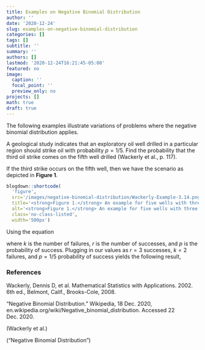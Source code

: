 ```yaml
---
title: Examples on Negative Binomial Distribution
author: ''
date: '2020-12-24'
slug: examples-on-negative-binomial-distribution
categories: []
tags: []
subtitle: ''
summary: ''
authors: []
lastmod: '2020-12-24T16:21:45-05:00'
featured: no
image:
  caption: ''
  focal_point: ''
  preview_only: no
projects: []
math: true
draft: true
---
```


The following examples illustrate variations of problems where the negative binomial distribution applies.

A geological study indicates that an exploratory oil well drilled in a particular region should strike oil with probability $p=1/5$. Find the probability that the third oil strike comes on the fifth well drilled (Wackerly et al., p. 117).

If the third strike occurs on the fifth well, then we have the scenario as depicted in <strong>Figure 1</strong>.

```r
blogdown::shortcode(
  'figure', 
  src='/images/negative-binomial-distribution/Wackerly-Example-3.14.png',
  title='<strong>Figure 1.</strong> An example for five wells with three successes.',
  alt='<strong>Figure 1.</strong> An example for five wells with three successes.',
  class='no-class-listed',
  width='500px')
```

Using the equation

\begin{equation}
P(X = k \ | \ r, p) = { k+r-1 \choose r-1} p^r (1-p)^k 
\end{equation}

where $k$ is the number of failures, $r$ is the number of successes, and $p$ is the probability of success. Plugging in our values as $r=3$ successes, $k=2$ failures, and $p=1/5$ probability of success yields the following result,

\begin{align}
P(X = 2 \ | \ r=3, p=\frac 15) = & { 2+3-1 \choose 3-1} (\frac 15)^3 (1-\frac 15)^2  \\\\
                               = & { 2+3-1 \choose 3-1} (\frac 15)^3 (1-\frac 15)^2  \\\\
                               = & { 4 \choose 2} (\frac 15)^3 (\frac 45)^2 \\\\
                               = & 6(008)(.64) \\\\
                               = & .0307 
\end{align}


### References

Wackerly, Dennis D, et al. Mathematical Statistics with Applications. 2002. 6th ed., Belmont, Calif., Brooks-Cole, 2008.

“Negative Binomial Distribution.” Wikipedia, 18 Dec. 2020, en.wikipedia.org/wiki/Negative_binomial_distribution. Accessed 22 Dec. 2020.

(Wackerly et al.)

(“Negative Binomial Distribution”)



